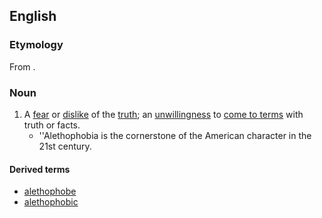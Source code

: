==English==

===Etymology===
From {{suf|en|ἀλήθεια|lang1=grc|phobia}}.

===Noun===
{{en-noun|-}}

# A [[fear]] or [[dislike]] of the [[truth]]; an [[unwillingness]] to [[come to terms]] with truth or facts.
#* ''Alethophobia is the cornerstone of the American character in the 21st century.
====Derived terms====
*[[alethophobe]]
*[[alethophobic]]
